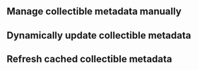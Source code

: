 ## Manage collectible metadata manually
## Dynamically update collectible metadata
## Refresh cached collectible metadata
